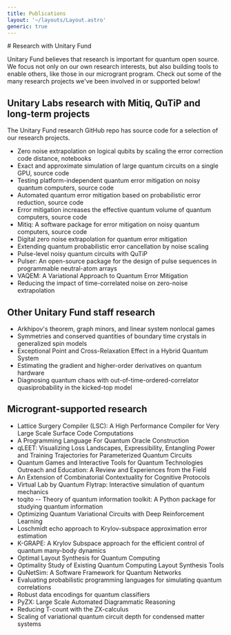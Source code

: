 ```yaml
---
title: Publications
layout: '~/layouts/Layout.astro'
generic: true
---
```



<PageIntro>
# Research with Unitary Fund

Unitary Fund believes that research is important for quantum open source. We focus not only on our own research interests, but also building tools to enable others, like those in our microgrant program. Check out some of the many research projects we've been involved in or supported below!

</PageIntro>

## Unitary Labs research with Mitiq, QuTiP and long-term projects

The Unitary Fund research GitHub repo has source code for a selection of our research projects.

- Zero noise extrapolation on logical qubits by scaling the error correction code distance, notebooks
- Exact and approximate simulation of large quantum circuits on a single GPU, source code
- Testing platform-independent quantum error mitigation on noisy quantum computers, source code
- Automated quantum error mitigation based on probabilistic error reduction, source code
- Error mitigation increases the effective quantum volume of quantum computers, source code
- Mitiq: A software package for error mitigation on noisy quantum computers, source code
- Digital zero noise extrapolation for quantum error mitigation
- Extending quantum probabilistic error cancellation by noise scaling
- Pulse-level noisy quantum circuits with QuTiP
- Pulser: An open-source package for the design of pulse sequences in programmable neutral-atom arrays
- VAQEM: A Variational Approach to Quantum Error Mitigation
- Reducing the impact of time-correlated noise on zero-noise extrapolation

## Other Unitary Fund staff research

- Arkhipov's theorem, graph minors, and linear system nonlocal games
- Symmetries and conserved quantities of boundary time crystals in generalized spin models
- Exceptional Point and Cross-Relaxation Effect in a Hybrid Quantum System
- Estimating the gradient and higher-order derivatives on quantum hardware
- Diagnosing quantum chaos with out-of-time-ordered-correlator quasiprobability in the kicked-top model

## Microgrant-supported research

- Lattice Surgery Compiler (LSC): A High Performance Compiler for Very Large Scale Surface Code Computations
- A Programming Language For Quantum Oracle Construction
- qLEET: Visualizing Loss Landscapes, Expressibility, Entangling Power and Training Trajectories for Parameterized Quantum Circuits
- Quantum Games and Interactive Tools for Quantum Technologies Outreach and Education: A Review and Experiences from the Field
- An Extension of Combinatorial Contextuality for Cognitive Protocols
- Virtual Lab by Quantum Flytrap: Interactive simulation of quantum mechanics
- toqito -- Theory of quantum information toolkit: A Python package for studying quantum information
- Optimizing Quantum Variational Circuits with Deep Reinforcement Learning
- Loschmidt echo approach to Krylov-subspace approximation error estimation
- K-GRAPE: A Krylov Subspace approach for the efficient control of quantum many-body dynamics
- Optimal Layout Synthesis for Quantum Computing
- Optimality Study of Existing Quantum Computing Layout Synthesis Tools
- QuNetSim: A Software Framework for Quantum Networks
- Evaluating probabilistic programming languages for simulating quantum correlations
- Robust data encodings for quantum classifiers
- PyZX: Large Scale Automated Diagrammatic Reasoning
- Reducing T-count with the ZX-calculus
- Scaling of variational quantum circuit depth for condensed matter systems
